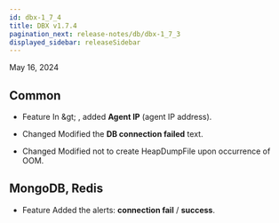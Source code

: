 ```yaml
---
id: dbx-1_7_4
title: DBX v1.7.4
pagination_next: release-notes/db/dbx-1_7_3
displayed_sidebar: releaseSidebar
---
```


May 16, 2024

## Common

- <Status>Feature</Status> In <Cmdname sid="side_management" className="uitext" /> &amp;gt; <Cmdname sid="side_agents" className="uitext" />, added **Agent IP** (agent IP address).

- <Status>Changed</Status> Modified the **DB connection failed** text.

- <Status>Changed</Status> Modified not to create HeapDumpFile upon occurrence of OOM.

## MongoDB, Redis

- <Status>Feature</Status> Added the alerts: **connection fail** / **success**.
